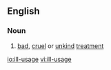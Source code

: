==English==
===Noun===
{{en-noun}}
# [[bad]], [[cruel]] or [[unkind]] [[treatment]]

[[io:ill-usage]]
[[vi:ill-usage]]